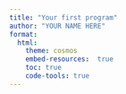 ```yaml
---
title: "Your first program"
author: "YOUR NAME HERE"
format: 
  html: 
    theme: cosmos
    embed-resources:  true
    toc: true
    code-tools: true
---
```

